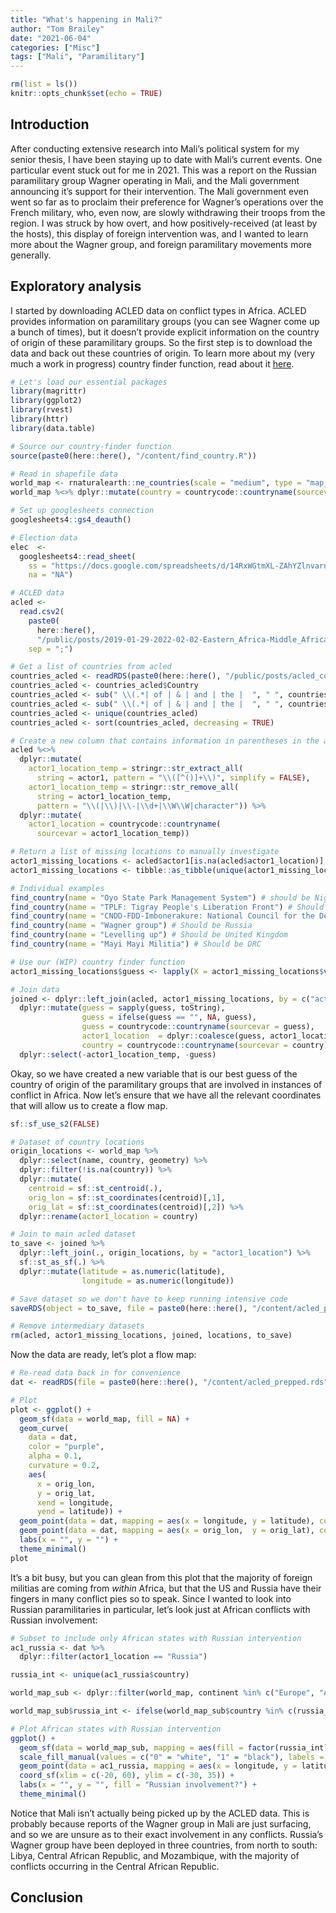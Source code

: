 ```yaml
---
title: "What's happening in Mali?"
author: "Tom Brailey"
date: "2021-06-04"
categories: ["Misc"]
tags: ["Mali", "Paramilitary"]
---
```


```r

rm(list = ls())
knitr::opts_chunk$set(echo = TRUE)

```

## Introduction

After conducting extensive research into Mali's political system for my senior thesis, I have been staying up to date with Mali's current events. One particular event stuck out for me in 2021. This was a report on the Russian paramilitary group Wagner operating in Mali, and the Mali government announcing it's support for their intervention. The Mali government even went so far as to proclaim their preference for Wagner's operations over the French military, who, even now, are slowly withdrawing their troops from the region. I was struck by how overt, and how positively-received (at least by the hosts), this display of foreign intervention was, and I wanted to learn more about the Wagner group, and foreign paramilitary movements more generally.

## Exploratory analysis

I started by downloading ACLED data on conflict types in Africa. ACLED provides information on paramilitary groups (you can see Wagner come up a bunch of times), but it doesn't provide explicit information on the country of origin of these paramilitary groups. So the first step is to download the data and back out these countries of origin. To learn more about my (very much a work in progress) country finder function, read about it [here](https://tjbrailey.netlify.app/posts/finding_a_country/).

```r

# Let's load our essential packages
library(magrittr)
library(ggplot2)
library(rvest)
library(httr)
library(data.table)

# Source our country-finder function
source(paste0(here::here(), "/content/find_country.R"))

# Read in shapefile data
world_map <- rnaturalearth::ne_countries(scale = "medium", type = "map_units", returnclass = "sf")
world_map %<>% dplyr::mutate(country = countrycode::countryname(sourcevar = name))

# Set up googlesheets connection
googlesheets4::gs4_deauth()

# Election data
elec  <- 
  googlesheets4::read_sheet(
    ss = "https://docs.google.com/spreadsheets/d/14RxWGtmXL-ZAhYZlnvarn5CBqIp0DcGr7wkbatY8oWs/edit#gid=0", 
    na = "NA")

# ACLED data
acled <- 
  read.csv2(
    paste0(
      here::here(),
      "/public/posts/2019-01-29-2022-02-02-Eastern_Africa-Middle_Africa-Northern_Africa-Southern_Africa-Western_Africa.csv"), 
    sep = ";") 

# Get a list of countries from acled
countries_acled <- readRDS(paste0(here::here(), "/public/posts/acled_countries.rds"))
countries_acled <- countries_acled$Country
countries_acled <- sub(" \\(.*| of | & | and | the |  ", " ", countries_acled)
countries_acled <- sub(" \\(.*| of | & | and | the |  ", " ", countries_acled)
countries_acled <- unique(countries_acled)
countries_acled <- sort(countries_acled, decreasing = TRUE)

```

```r

# Create a new column that contains information in parentheses in the actor1 column
acled %<>% 
  dplyr::mutate(
    actor1_location_temp = stringr::str_extract_all(
      string = actor1, pattern = "\\([^()]+\\)", simplify = FALSE),
    actor1_location_temp = stringr::str_remove_all(
      string = actor1_location_temp, 
      pattern = "\\(|\\)|\\-|\\d+|\\W\\W|character")) %>% 
  dplyr::mutate(
    actor1_location = countrycode::countryname(
      sourcevar = actor1_location_temp))

# Return a list of missing locations to manually investigate
actor1_missing_locations <- acled$actor1[is.na(acled$actor1_location)] 
actor1_missing_locations <- tibble::as_tibble(unique(actor1_missing_locations[actor1_missing_locations != ""]))

# Individual examples
find_country(name = "Oyo State Park Management System") # should be Nigeria
find_country(name = "TPLF: Tigray People's Liberation Front") # Should be Ethiopia
find_country(name = "CNDD-FDD-Imbonerakure: National Council for the Defence of Democracy (Imbonerakure Faction)") # Should be Burundi
find_country(name = "Wagner group") # Should be Russia
find_country(name = "Levelling up") # Should be United Kingdom
find_country(name = "Mayi Mayi Militia") # Should be DRC

# Use our (WIP) country finder function 
actor1_missing_locations$guess <- lapply(X = actor1_missing_locations$value, FUN = find_country)

# Join data
joined <- dplyr::left_join(acled, actor1_missing_locations, by = c("actor1" = "value")) %>% 
  dplyr::mutate(guess = sapply(guess, toString),
                guess = ifelse(guess == "", NA, guess),
                guess = countrycode::countryname(sourcevar = guess),
                actor1_location  = dplyr::coalesce(guess, actor1_location),
                country = countrycode::countryname(sourcevar = country)) %>% 
  dplyr::select(-actor1_location_temp, -guess)

```

Okay, so we have created a new variable that is our best guess of the country of origin of the paramilitary groups that are involved in instances of conflict in Africa. Now let's ensure that we have all the relevant coordinates that will allow us to create a flow map. 

```r

sf::sf_use_s2(FALSE)

# Dataset of country locations
origin_locations <- world_map %>%
  dplyr::select(name, country, geometry) %>% 
  dplyr::filter(!is.na(country)) %>%
  dplyr::mutate(
    centroid = sf::st_centroid(.),
    orig_lon = sf::st_coordinates(centroid)[,1],
    orig_lat = sf::st_coordinates(centroid)[,2]) %>%
  dplyr::rename(actor1_location = country)

# Join to main acled dataset
to_save <- joined %>% 
  dplyr::left_join(., origin_locations, by = "actor1_location") %>% 
  sf::st_as_sf(.) %>% 
  dplyr::mutate(latitude = as.numeric(latitude),
                longitude = as.numeric(longitude))

# Save dataset so we don't have to keep running intensive code
saveRDS(object = to_save, file = paste0(here::here(), "/content/acled_prepped.rds"))

# Remove intermediary datasets
rm(acled, actor1_missing_locations, joined, locations, to_save)

```

Now the data are ready, let's plot a flow map:

```r

# Re-read data back in for convenience
dat <- readRDS(file = paste0(here::here(), "/content/acled_prepped.rds"))

# Plot
plot <- ggplot() + 
  geom_sf(data = world_map, fill = NA) + 
  geom_curve(
    data = dat, 
    color = "purple",
    alpha = 0.1, 
    curvature = 0.2,
    aes(
      x = orig_lon,
      y = orig_lat,
      xend = longitude,
      yend = latitude)) + 
  geom_point(data = dat, mapping = aes(x = longitude, y = latitude), color = "purple", alpha = 0.1, show.legend = TRUE) +
  geom_point(data = dat, mapping = aes(x = orig_lon,  y = orig_lat), color = "orange", alpha = 0.3, show.legend = TRUE) + 
  labs(x = "", y = "") + 
  theme_minimal()
plot

```

It's a bit busy, but you can glean from this plot that the majority of foreign militias are coming from _within_ Africa, but that the US and Russia have their fingers in many conflict pies so to speak.  Since I wanted to look into Russian paramilitaries in particular, let's look just at African conflicts with Russian involvement:

```r

# Subset to include only African states with Russian intervention
ac1_russia <- dat %>%
  dplyr::filter(actor1_location == "Russia") 

russia_int <- unique(ac1_russia$country)

world_map_sub <- dplyr::filter(world_map, continent %in% c("Europe", "Africa"))

world_map_sub$russia_int <- ifelse(world_map_sub$country %in% c(russia_int), 1, 0)

# Plot African states with Russian intervention
ggplot() +
  geom_sf(data = world_map_sub, mapping = aes(fill = factor(russia_int))) +
  scale_fill_manual(values = c("0" = "white", "1" = "black"), labels = c("No", "Yes")) +
  geom_point(data = ac1_russia, mapping = aes(x = longitude, y = latitude), alpha = 0.3, color = "purple") + 
  coord_sf(xlim = c(-20, 60), ylim = c(-30, 35)) + 
  labs(x = "", y = "", fill = "Russian involvement?") + 
  theme_minimal()

```

Notice that Mali isn't actually being picked up by the ACLED data. This is probably because reports of the Wagner group in Mali are just surfacing, and so we are unsure as to their exact involvement in any conflicts. Russia's Wagner group have been deployed in three countries, from north to south: Libya, Central African Republic, and Mozambique, with the majority of conflicts occurring in the Central African Republic.

## Conclusion
